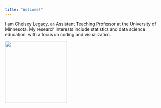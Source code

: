 ```yaml
---
title: "Welcome!"
---
```


I am Chelsey Legacy, an Assistant Teaching Professor at the University of Minnesota. My research interests include statistics and data science education, with a focus on coding and visualization.

![](files/LegacyC-2019.png){fig-align="center" width="200"}
